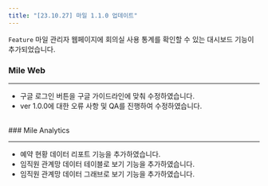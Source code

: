 ```yaml
---
title: "[23.10.27] 마일 1.1.0 업데이트"
---
```


<Note>

`Feature` 마일 관리자 웹페이지에 회의실 사용 통계를 확인할 수 있는 대시보드 기능이 추가되었습니다.

</Note>

### Mile Web

---

-   구글 로그인 버튼을 구글 가이드라인에 맞춰 수정하였습니다.
-   ver 1.0.0에 대한 오류 사항 및 QA를 진행하여 수정하였습니다.

<br />
### Mile Analytics

---

-   예약 현황 데이터 리포트 기능을 추가하였습니다.
-   임직원 관계망 데이터 테이블로 보기 기능을 추가하였습니다.
-   임직원 관계망 데이터 그래브로 보기 기능을 추가하였습니다.
